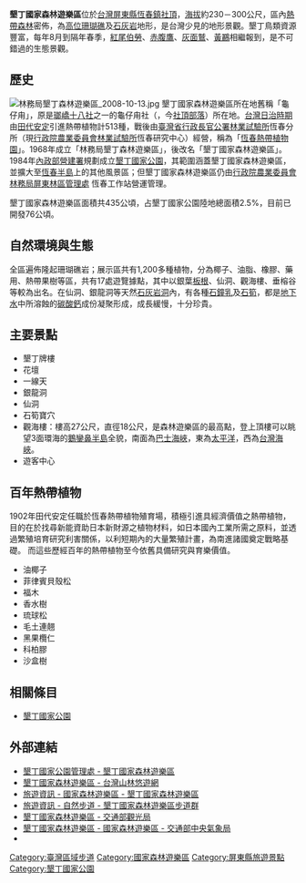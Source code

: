 {{Unreferenced|time=2021-06-03T06:16:26+00:00}}
{{Infobox forest
| name               = 墾丁國家森林遊樂區
| native_name        = Kenting National Forest Recreation Area
| native_lang        = 
| photo              = Kenting National Forest Recreation Area entrance WEI, WAN-CHEN.jpg
| photo_caption      = 
| photo_width        = 220px
| map                = 
| map_caption        = 
| map_width          = 220px
| coordinates        = {{coord|21|57|31.5|N|120|48|42.7|E|type:forest_region:TW|display=inline,title}}
| location           = [[台灣|台灣]][[屏東縣|屏東縣]][[恆春鎮|恆春鎮]]墾丁里公園路201號
| elevation          = 300 meters
| area               = 150 hectares
| max_area           = 
| date_max_area      = 
| status             = 
| established        = 1967
| visitation         = 
| visitation_year    = 
| events             = 
| authority          = 
| website            = 
| ecosystem          = 
| classification_WWF = 
| classification_EPA = 
| classification_CEC = 
| disturbance        = 
| forest_cover       = 
| species            = 
| indicator_plants   = 
| lesser_flora       = 
| fauna              = 1,000 tropical plants
}}

'''墾丁國家森林遊樂區'''位於[[台灣|台灣]][[屏東縣|屏東縣]][[恆春鎮|恆春鎮]][[社頂|社頂]]，[[海拔|海拔]]約230－300公尺，區內[[熱帶森林|熱帶森林]]密佈，為[[高位珊瑚礁|高位珊瑚礁]]及[[石灰岩|石灰岩]]地形，是台灣少見的地形景觀。墾丁鳥類資源豐富，每年8月到隔年春季，[[紅尾伯勞|紅尾伯勞]]、[[赤腹鷹|赤腹鷹]]、[[灰面鷲|灰面鷲]]、[[黃鸝|黃鸝]]相繼報到，是不可錯過的生態景觀。

==歷史==
[[File:林務局墾丁森林遊樂區_2008-10-13.jpg|thumb]]
墾丁國家森林遊樂區所在地舊稱「龜仔甪」，原是[[瑯嶠十八社|瑯嶠十八社]]之一的龜仔甪社（{{lang-pwn|Kulaliuc}}，今[[社頂|社頂部落]]）所在地。[[台灣日治時期|台灣日治時期]]由[[田代安定|田代安定]]引進熱帶植物計513種，戰後由[[臺灣省行政長官公署林業試驗所|臺灣省行政長官公署林業試驗所]]恆春分所（現[[行政院農業委員會林業試驗所|行政院農業委員會林業試驗所]]恆春研究中心）經營，稱為「[[恆春熱帶植物園|恆春熱帶植物園]]」。1968年成立「林務局墾丁森林遊樂區」，後改名「墾丁國家森林遊樂區」。1984年[[內政部營建署|內政部營建署]]規劃成立[[墾丁國家公園|墾丁國家公園]]，其範圍涵蓋墾丁國家森林遊樂區，並擴大至[[恆春半島|恆春半島]]上的其他風景區；但墾丁國家森林遊樂區仍由[[行政院農業委員會林務局|行政院農業委員會林務局]][http://pingtung.forest.gov.tw 屏東林區管理處] {{Wayback|url=http://pingtung.forest.gov.tw/ |date=20210102135614 }}恆春工作站營運管理。

墾丁國家森林遊樂區面積共435公頃，占墾丁國家公園陸地總面積2.5%，目前已開發76公頃。

==自然環境與生態==
全區遍佈隆起珊瑚礁岩；展示區共有1,200多種植物，分為椰子、油脂、橡膠、藥用、熱帶果樹等區，共有17處遊覽據點，其中以銀葉[[板根|板根]]、仙洞、觀海樓、垂榕谷等較為出名。在仙洞、銀龍洞等天然[[石灰岩洞|石灰岩洞]]內，有各種[[石鐘乳|石鐘乳]]及[[石筍|石筍]]，都是[[地下水|地下水]]中所溶蝕的[[碳酸鈣|碳酸鈣]]成份凝聚形成，成長緩慢，十分珍貴。

==主要景點==
*墾丁牌樓
*花壇 
*一線天 
*銀龍洞 
*仙洞 
*石筍寶穴 
*觀海樓：樓高27公尺，直徑18公尺，是森林遊樂區的最高點，登上頂樓可以眺望3面環海的[[鵝鑾鼻半島|鵝鑾鼻半島]]全貌，南面為[[巴士海峽|巴士海峽]]，東為[[太平洋|太平洋]]，西為[[台灣海峽|台灣海峽]]。 
*遊客中心

==百年熱帶植物==
1902年田代安定任職於恆春熱帶植物殖育場，積極引進具經濟價值之熱帶植物，目的在於找尋新能資助日本新財源之植物材料，如日本國內工業所需之原料，並透過繁殖培育研究利害關係，以利短期內的大量繁殖計畫，為南進諸國奠定戰略基礎。
而這些歷經百年的熱帶植物至今依舊具備研究與育樂價值。

*油椰子
*菲律賓貝殼松 
*福木 
*香水樹
*琉球松
*毛土連翹
*黑果欖仁
*科柏膠
*沙盒樹

==相關條目==
*[[墾丁國家公園|墾丁國家公園]]

==外部連結==
{{commons category|Kenting National Forest Recreation Area}}
*[https://www.ktnp.gov.tw/News_Content2.aspx?n=5C28A0E32DF925F9&sms=C88B5251F308CE96&s=D87E55302EAF63A2 墾丁國家公園管理處 - 墾丁國家森林遊樂區] {{Wayback|url=https://www.ktnp.gov.tw/News_Content2.aspx?n=5C28A0E32DF925F9&sms=C88B5251F308CE96&s=D87E55302EAF63A2 |date=20201024145757 }}
*[https://recreation.forest.gov.tw/Forest/RA?typ=0&typ_id=0600002 墾丁國家森林遊樂區 - 台灣山林悠遊網] {{Wayback|url=https://recreation.forest.gov.tw/Forest/RA?typ=0&typ_id=0600002 |date=20201203110411 }}
*[https://www.forest.gov.tw/0000177 旅遊資訊 - 國家森林遊樂區 - 墾丁國家森林遊樂區] {{Wayback|url=https://www.forest.gov.tw/0000177 |date=20210204103551 }}
*[https://www.forest.gov.tw/0000342 旅遊資訊 - 自然步道 - 墾丁國家森林遊樂區步道群]
*[https://www.taiwan.net.tw/m1.aspx?sNo=0001122&id=682 墾丁國家森林遊樂區 - 交通部觀光局] {{Wayback|url=https://www.taiwan.net.tw/m1.aspx?sNo=0001122&id=682 |date=20210513223609 }}
*[https://www.cwb.gov.tw/V8/C/L/NatForest/NatForest.html?PID=E017 墾丁國家森林遊樂區 - 國家森林遊樂區 - 交通部中央氣象局] {{Wayback|url=https://www.cwb.gov.tw/V8/C/L/NatForest/NatForest.html?PID=E017 |date=20220331182557 }}
*{{facebook|ktforestarea|墾丁國家森林遊樂區}}

{{台灣國家森林遊樂區}}
{{臺灣區域步道}}
[[Category:臺灣區域步道|Category:臺灣區域步道]]
[[Category:國家森林遊樂區|Category:國家森林遊樂區]]
[[Category:屏東縣旅遊景點|Category:屏東縣旅遊景點]]
[[Category:墾丁國家公園|Category:墾丁國家公園]]